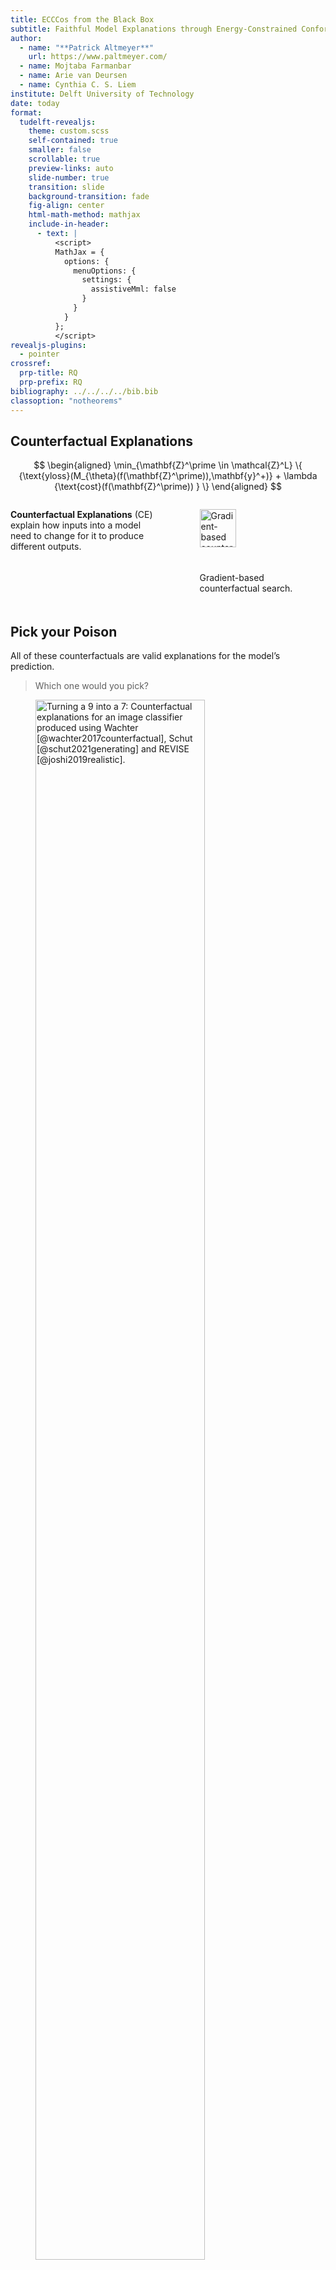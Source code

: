```yaml
---
title: ECCCos from the Black Box
subtitle: Faithful Model Explanations through Energy-Constrained Conformal Counterfactuals
author: 
  - name: "**Patrick Altmeyer**"
    url: https://www.paltmeyer.com/
  - name: Mojtaba Farmanbar
  - name: Arie van Deursen
  - name: Cynthia C. S. Liem
institute: Delft University of Technology
date: today
format: 
  tudelft-revealjs:
    theme: custom.scss
    self-contained: true
    smaller: false
    scrollable: true
    preview-links: auto
    slide-number: true
    transition: slide
    background-transition: fade
    fig-align: center
    html-math-method: mathjax
    include-in-header:
      - text: |
          <script>
          MathJax = {
            options: {
              menuOptions: {
                settings: {
                  assistiveMml: false
                }
              }
            }
          };
          </script>
revealjs-plugins:
  - pointer
crossref: 
  prp-title: RQ
  prp-prefix: RQ
bibliography: ../../../../bib.bib
classoption: "notheorems"
---
```


## Counterfactual Explanations

$$
\begin{aligned}
\min_{\mathbf{Z}^\prime \in \mathcal{Z}^L} \{  {\text{yloss}(M_{\theta}(f(\mathbf{Z}^\prime)),\mathbf{y}^+)} + \lambda {\text{cost}(f(\mathbf{Z}^\prime)) }  \} 
\end{aligned} 
$$ 

::::{.columns}::::
:::{.column width='50%'}
**Counterfactual Explanations** (CE) explain how inputs into a model need to change for it to produce different outputs.
:::
:::{.column width='50%'}
![Gradient-based counterfactual search.](www/simple_ce.png){#fig-ce-intro width="60%"}
:::
::::

## Pick your Poison

All of these counterfactuals are valid explanations for the model's prediction. 

> Which one would you pick?

![Turning a 9 into a 7: Counterfactual explanations for an image classifier produced using *Wachter* [@wachter2017counterfactual], *Schut* [@schut2021generating] and *REVISE* [@joshi2019realistic].](www/mnist_motivation.png){#fig-cf-example width="80%"}

# Faithfulness first, plausibility second.

We propose *ECCCo*: a new way to generate faithful model explanations that are as plausible as the underlying model permits.

## Summary

:::{.incremental}

- **Idea**: generate counterfactuals that are consistent with what the model has learned about the data.
- **Method**: constrain the model's energy and predictive uncertainty for the counterfactual.
- **Result**: faithful counterfactuals that are as plausible as the model permits.
- **Benefits**: enable us to distinguish trustworthy from unreliable models. 

:::

# Reconciling Faithfulness and Plausibility

## Plausibility {.smaller}

::::{.columns}::::
:::{.column width='50%'}
::: {#def-plausible}

## Plausible Counterfactuals

Let $\mathcal{X}|\mathbf{y}^+= p(\mathbf{x}|\mathbf{y}^+)$ denote the true conditional distribution of samples in the target class $\mathbf{y}^+$. Then for $\mathbf{x}^{\prime}$ to be considered a plausible counterfactual, we need: $\mathbf{x}^{\prime} \sim \mathcal{X}|\mathbf{y}^+$.

:::

::: {.callout-note appearance="minimal"}

## Why Plausibility?

Plausibility is positively associated with actionability, robustness [@artelt2021evaluating] and causal validity [@mahajan2019preserving].

:::
:::
:::{.column width='50%'}
![Kernel density estimate (KDE) for the conditional distribution, $p(\mathbf{x}|\mathbf{y}^+)$, based on observed data. Counterfactual path as in @fig-ce-intro.](www/density_true.png){#fig-density-true width="75%"}
:::
::::

## Faithfulness {.smaller}

::::{.columns}::::
:::{.column width='50%'}
::: {#def-faithful}

## Faithful Counterfactuals

Let $\mathcal{X}_{\theta}|\mathbf{y}^+ = p_{\theta}(\mathbf{x}|\mathbf{y}^+)$ denote the conditional distribution of $\mathbf{x}$ in the target class $\mathbf{y}^+$, where $\theta$ denotes the parameters of model $M_{\theta}$. Then for $\mathbf{x}^{\prime}$ to be considered a faithful counterfactual, we need: $\mathbf{x}^{\prime} \sim \mathcal{X}_{\theta}|\mathbf{y}^+$.

:::

::: {.callout-note appearance="minimal"}

## Trustworthy Models

If the model posterior approximates the true posterior ($p_{\theta}(\mathbf{x}|\mathbf{y}^+) \rightarrow p(\mathbf{x}|\mathbf{y}^+)$), faithful counterfactuals are also plausible.
:::
:::
:::{.column width='50%'}
![KDE for learned conditional distribution, $p_{\theta}(\mathbf{x}|\mathbf{y}^+)$. Yellow stars indicate conditional samples generated through SGLD for a joint energy model (JEM).](www/density_model.png){#fig-density-true width="75%"}
:::
::::

## ECCCo {.nostretch .smaller} 

::::{.columns}::::
:::{.column width='30%'}
::: {.callout-tip appearance="minimal"}

## Key Idea

Use the hybrid objective of joint energy models (JEM) and a model-agnostic penalty for predictive uncertainty: Energy-Constrained ($\mathcal{E}_{\theta}$) Conformal ($\Omega$) Counterfactuals (*ECCCo*). 

:::
:::
:::{.column width='70%'}

*ECCCo* objective^[We leverage ideas from @grathwohl2020your and @stutz2022learning. See the paper and appendix for a derivation of the objective from first principles.]:

$$
\begin{aligned}
& \min_{\mathbf{Z}^\prime \in \mathcal{Z}^L} \{  {L_{\text{clf}}(f(\mathbf{Z}^\prime);M_{\theta},\mathbf{y}^+)}+ \lambda_1 {\text{cost}(f(\mathbf{Z}^\prime)) } \\
&+ \lambda_2 \mathcal{E}_{\theta}(f(\mathbf{Z}^\prime)|\mathbf{y}^+) + \lambda_3 \Omega(C_{\theta}(f(\mathbf{Z}^\prime);\alpha)) \} 
\end{aligned} 
$$

![Gradient fields and counterfactual paths for different generators.](www/poc_gradient_fields.png){#fig-poc-gradient-fields width="75%" fig-align="center"}

:::
::::


# Results

## Visual Evidence 

::::{.columns}::::
:::{.column width='30%'}
![Turning a 9 into a 7. *ECCCo* applied to MLP (a), Ensemble (b), JEM (c), JEM Ensemble (d).](www/mnist_eccco.png){#fig-mnist-eccco width="75%"}
:::
:::{.column width='70%'}
*ECCCo* generates counterfactuals that

- faithfully represent model quality (@fig-mnist-eccco).
- achieve state-of-the-art plausibility (@fig-mnist-benchmark).

![Results for different generators (from 3 to 5).](www/mnist_benchmark.png){#fig-mnist-benchmark width="100%"}
:::
::::

## The Numbers {.smaller}

- Large benchmarks on a variety of models and datasets from various domains.
- *ECCCo* achieves state-of-the-art faithfulness across models and datasets and approaches state-of-the-art plausibility for more trustworthy models. 

![](www/numbers.png){width="100%" fig-align="center"}

## Code {.smaller}

The [code](https://github.com/pat-alt/ECCCo.jl) used to run the analysis for this work is built on top of [CounterfactualExplanations.jl](https://github.com/JuliaTrustworthyAI/CounterfactualExplanations.jl), part of [Taija](https://github.com/JuliaTrustworthyAI).

#### Highlights

- Easily combine different research ideas through [composable counterfactual generators](https://juliatrustworthyai.github.io/CounterfactualExplanations.jl/stable/#Example:-MNIST).
- Benefit from Julia's speed and native, intuitive support for [parallelization](https://juliatrustworthyai.github.io/CounterfactualExplanations.jl/stable/tutorials/parallelization/).
- Extensions for [Laplace Redux](https://juliatrustworthyai.github.io/CounterfactualExplanations.jl/stable/extensions/laplace_redux/) and [differentiable tree-based models](https://juliatrustworthyai.github.io/CounterfactualExplanations.jl/stable/extensions/neurotree/).

📜 [*Explaining Black-Box Models through Counterfactuals*](https://proceedings.juliacon.org/papers/10.21105/jcon.00130) in JuliaCon Proceedings. 

[![](www/logo.png){width="40%" fig-align="center"}](https://github.com/JuliaTrustworthyAI)

## Shamelessly plugging ...

#### ... more research

- *Position: Against Spurious Sparks - Dovelating Inflated AI Claims 🕊️* [@altmeyer2024position] to be published at ICML 2024. [[preprint](https://arxiv.org/abs/2402.03962)], [[blog post](/blog/posts/spurious-sparks/index.qmd)]
- *Endogenous Macrodynamics in Algorithmic Recourse* [@altmeyer2023endogenous] [published](https://ieeexplore.ieee.org/abstract/document/10136130) in Proceedings of the 2023 IEEE Conference on Secure and Trustworthy Machine Learning (SaTML).

# Questions? {.nostretch} 

With thanks to my co-authors Mojtaba Farmanbar, Arie van Deursen and Cynthia C. S. Liem.

![](/www/images/qr.png){width="25%" fig-align="center"}

## References {.scrollable .smaller}


